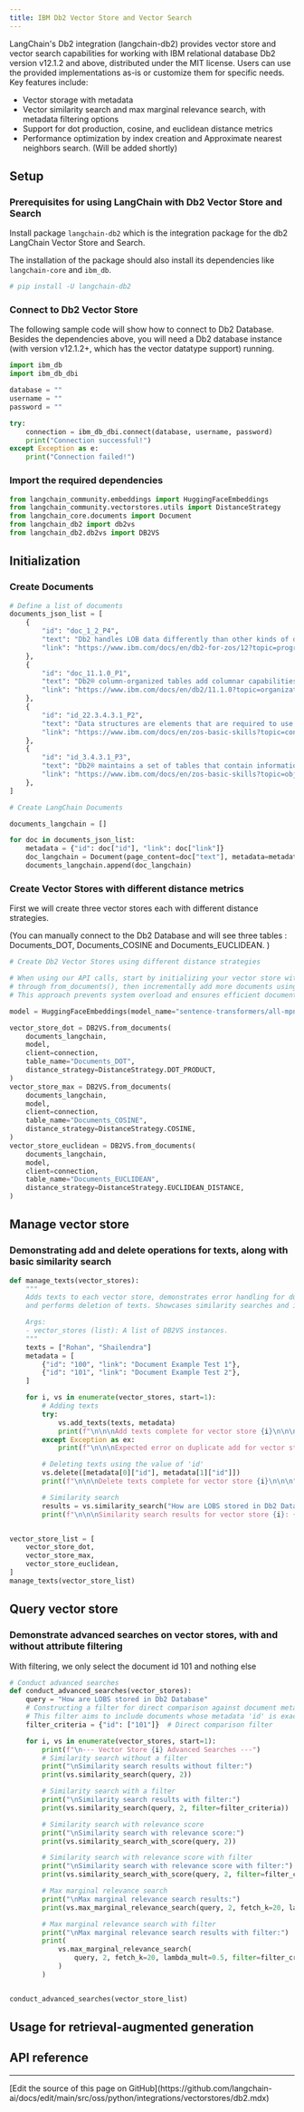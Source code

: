 ```yaml
---
title: IBM Db2 Vector Store and Vector Search
---
```


LangChain's Db2 integration (langchain-db2) provides vector store and vector search capabilities for working with IBM relational database Db2 version v12.1.2 and above, distributed under the MIT license. Users can use the provided implementations as-is or customize them for specific needs.
 Key features include:

* Vector storage with metadata
* Vector similarity search and max marginal relevance search, with metadata filtering options
* Support for dot production, cosine, and euclidean distance metrics
* Performance optimization by index creation and Approximate nearest neighbors search. (Will be added shortly)

## Setup

### Prerequisites for using LangChain with Db2 Vector Store and Search

Install package `langchain-db2` which is the integration package for the db2 LangChain Vector Store and Search.

The installation of the package should also install its dependencies like `langchain-core` and `ibm_db`.

```python
# pip install -U langchain-db2
```

### Connect to Db2 Vector Store

The following sample code will show how to connect to Db2 Database. Besides the dependencies above, you will need a Db2 database instance (with version v12.1.2+, which has the vector datatype support) running.

```python
import ibm_db
import ibm_db_dbi

database = ""
username = ""
password = ""

try:
    connection = ibm_db_dbi.connect(database, username, password)
    print("Connection successful!")
except Exception as e:
    print("Connection failed!")
```

### Import the required dependencies

```python
from langchain_community.embeddings import HuggingFaceEmbeddings
from langchain_community.vectorstores.utils import DistanceStrategy
from langchain_core.documents import Document
from langchain_db2 import db2vs
from langchain_db2.db2vs import DB2VS
```

## Initialization

### Create Documents

```python
# Define a list of documents
documents_json_list = [
    {
        "id": "doc_1_2_P4",
        "text": "Db2 handles LOB data differently than other kinds of data. As a result, you sometimes need to take additional actions when you define LOB columns and insert the LOB data.",
        "link": "https://www.ibm.com/docs/en/db2-for-zos/12?topic=programs-storing-lob-data-in-tables",
    },
    {
        "id": "doc_11.1.0_P1",
        "text": "Db2® column-organized tables add columnar capabilities to Db2 databases, which include data that is stored with column organization and vector processing of column data. Using this table format with star schema data marts provides significant improvements to storage, query performance, and ease of use through simplified design and tuning.",
        "link": "https://www.ibm.com/docs/en/db2/11.1.0?topic=organization-column-organized-tables",
    },
    {
        "id": "id_22.3.4.3.1_P2",
        "text": "Data structures are elements that are required to use Db2®. You can access and use these elements to organize your data. Examples of data structures include tables, table spaces, indexes, index spaces, keys, views, and databases.",
        "link": "https://www.ibm.com/docs/en/zos-basic-skills?topic=concepts-db2-data-structures",
    },
    {
        "id": "id_3.4.3.1_P3",
        "text": "Db2® maintains a set of tables that contain information about the data that Db2 controls. These tables are collectively known as the catalog. The catalog tables contain information about Db2 objects such as tables, views, and indexes. When you create, alter, or drop an object, Db2 inserts, updates, or deletes rows of the catalog that describe the object.",
        "link": "https://www.ibm.com/docs/en/zos-basic-skills?topic=objects-db2-catalog",
    },
]
```

```python
# Create LangChain Documents

documents_langchain = []

for doc in documents_json_list:
    metadata = {"id": doc["id"], "link": doc["link"]}
    doc_langchain = Document(page_content=doc["text"], metadata=metadata)
    documents_langchain.append(doc_langchain)
```

### Create Vector Stores with different distance metrics

First we will create three vector stores each with different distance strategies.

(You can manually connect to the Db2 Database and will see three tables :
Documents_DOT, Documents_COSINE and Documents_EUCLIDEAN. )

```python
# Create Db2 Vector Stores using different distance strategies

# When using our API calls, start by initializing your vector store with a subset of your documents
# through from_documents(), then incrementally add more documents using add_texts().
# This approach prevents system overload and ensures efficient document processing.

model = HuggingFaceEmbeddings(model_name="sentence-transformers/all-mpnet-base-v2")

vector_store_dot = DB2VS.from_documents(
    documents_langchain,
    model,
    client=connection,
    table_name="Documents_DOT",
    distance_strategy=DistanceStrategy.DOT_PRODUCT,
)
vector_store_max = DB2VS.from_documents(
    documents_langchain,
    model,
    client=connection,
    table_name="Documents_COSINE",
    distance_strategy=DistanceStrategy.COSINE,
)
vector_store_euclidean = DB2VS.from_documents(
    documents_langchain,
    model,
    client=connection,
    table_name="Documents_EUCLIDEAN",
    distance_strategy=DistanceStrategy.EUCLIDEAN_DISTANCE,
)
```

## Manage vector store

### Demonstrating add and delete operations for texts, along with basic similarity search

```python
def manage_texts(vector_stores):
    """
    Adds texts to each vector store, demonstrates error handling for duplicate additions,
    and performs deletion of texts. Showcases similarity searches and index creation for each vector store.

    Args:
    - vector_stores (list): A list of DB2VS instances.
    """
    texts = ["Rohan", "Shailendra"]
    metadata = [
        {"id": "100", "link": "Document Example Test 1"},
        {"id": "101", "link": "Document Example Test 2"},
    ]

    for i, vs in enumerate(vector_stores, start=1):
        # Adding texts
        try:
            vs.add_texts(texts, metadata)
            print(f"\n\n\nAdd texts complete for vector store {i}\n\n\n")
        except Exception as ex:
            print(f"\n\n\nExpected error on duplicate add for vector store {i}\n\n\n")

        # Deleting texts using the value of 'id'
        vs.delete([metadata[0]["id"], metadata[1]["id"]])
        print(f"\n\n\nDelete texts complete for vector store {i}\n\n\n")

        # Similarity search
        results = vs.similarity_search("How are LOBS stored in Db2 Database", 2)
        print(f"\n\n\nSimilarity search results for vector store {i}: {results}\n\n\n")


vector_store_list = [
    vector_store_dot,
    vector_store_max,
    vector_store_euclidean,
]
manage_texts(vector_store_list)
```

## Query vector store

### Demonstrate advanced searches on vector stores, with and without attribute filtering

With filtering, we only select the document id 101 and nothing else

```python
# Conduct advanced searches
def conduct_advanced_searches(vector_stores):
    query = "How are LOBS stored in Db2 Database"
    # Constructing a filter for direct comparison against document metadata
    # This filter aims to include documents whose metadata 'id' is exactly '101'
    filter_criteria = {"id": ["101"]}  # Direct comparison filter

    for i, vs in enumerate(vector_stores, start=1):
        print(f"\n--- Vector Store {i} Advanced Searches ---")
        # Similarity search without a filter
        print("\nSimilarity search results without filter:")
        print(vs.similarity_search(query, 2))

        # Similarity search with a filter
        print("\nSimilarity search results with filter:")
        print(vs.similarity_search(query, 2, filter=filter_criteria))

        # Similarity search with relevance score
        print("\nSimilarity search with relevance score:")
        print(vs.similarity_search_with_score(query, 2))

        # Similarity search with relevance score with filter
        print("\nSimilarity search with relevance score with filter:")
        print(vs.similarity_search_with_score(query, 2, filter=filter_criteria))

        # Max marginal relevance search
        print("\nMax marginal relevance search results:")
        print(vs.max_marginal_relevance_search(query, 2, fetch_k=20, lambda_mult=0.5))

        # Max marginal relevance search with filter
        print("\nMax marginal relevance search results with filter:")
        print(
            vs.max_marginal_relevance_search(
                query, 2, fetch_k=20, lambda_mult=0.5, filter=filter_criteria
            )
        )


conduct_advanced_searches(vector_store_list)
```

## Usage for retrieval-augmented generation

## API reference

---

<Callout icon="pen-to-square" iconType="regular">
  [Edit the source of this page on GitHub](https://github.com/langchain-ai/docs/edit/main/src/oss/python/integrations/vectorstores/db2.mdx)
</Callout>
